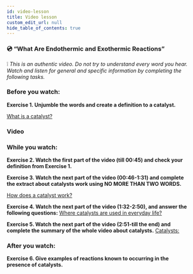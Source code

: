 ```yaml
---
id: video-lesson
title: Video lesson
custom_edit_url: null
hide_table_of_contents: true
---
```



### 💿 “What Are Endothermic and Exothermic Reactions”

❕ _This is an authentic video. Do not try to understand every word you hear. Watch and listen for general and specific information by completing the following tasks._

### Before you watch:

**Exercise 1. Unjumble the words and create a definition to a catalyst.**

<u>What is a catalyst?</u>
<br />
<Frame
  src='https://learningapps.org/watch?v=pgjvw313j20'
  style={{
    width: '80%',
    height: '22vh',
    border: 'none',
  }}
/>

### Video

<ReactPlayer
  url='https://youtu.be/m_9bpZep1QM'
  width='80%'
  height='492px'
  controls={true}
/>

### While you watch:

**Exercise 2. Watch the first part of the video (till 00:45) and check your definition from Exercise 1.**

**Exercise 3. Watch the next part of the video (00:46-1:31) and complete the extract about catalysts work using NO MORE THAN TWO WORDS.**

<u>How does a catalyst work?</u> <br />

<Frame
  src='https://learningapps.org/watch?v=p2qzbj5tc20'
  style={{
    width: '80%',
    height: '62vh',
    border: 'none',
  }}
/>


**Exercise 4. Watch the next part of the video (1:32-2:50), and answer the following questions:**
<u>Where catalysts are used in everyday life?</u><br/>

<Frame
  src='https://learningapps.org/watch?v=po6sytwnk20'
  style={{
    width: '80%',
    height: '62vh',
    border: 'none',
  }}
/>

**Exercise 5. Watch the next part of the video (2:51-till the end) and complete the summary of the whole video about catalysts.**
<u>Catalysts:</u><br/>

<Frame
  src='https://learningapps.org/watch?v=pnc7qb9p520'
  style={{
    width: '80%',
    height: '62vh',
    border: 'none',
  }}
/>

### After you watch:

**Exercise  6.  Give  examples  of  reactions  known  to  occurring  in  the  presence  of  catalysts.**